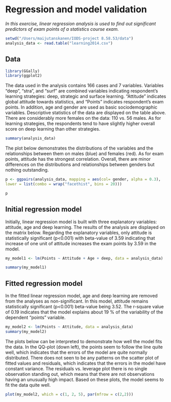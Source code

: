 # Regression and model validation

*In this exercise, linear regression analysis is used to find out significant predictors of exam points of a statistics course exam.*

```r
setwd("/Users/maijutanskanen/IODS-project 8.58.53/data")
analysis_data <- read.table("learning2014.csv")

```

## Data


```r
library(GGally)
library(ggplot2)

```



The data used in the analysis contains 166 cases and 7 variables. Variables “deep”, “stra”, and “surf” are combined variables indicating respondent’s learning strategies: deep, strategic and surface learning. “Attitude” indicates global attitude towards statistics, and “Points” indicates respondent’s exam points. In addition, age and gender are used as basic sociodemographic variables. Descriptive statistics of the data are displayed on the table above. There are considerably more females on the data: 110 vs. 56 males. As for learning strategies, the respondents tend to have slightly higher overall score on deep learning than other strategies. 



```r
summary(analysis_data)
```

The plot below demonstrates the distributions of the variables and the relationships between them on males (blue) and females (red). As for exam points, attitude has the strongest correlation. Overall, there are minor differences on the distributions and relationships between genders but nothing outstanding. 

```r
p <- ggpairs(analysis_data, mapping = aes(col= gender, alpha = 0.3),
lower = list(combo = wrap("facethist", bins = 20)))
```

```r
p
```

## Initial regression model

Initially, linear regression model is built with three explanatory variables: attitude, age and deep learning.  The results of the analysis are displayed on the matrix below. Regarding the explanatory variables, only attitude is statistically significant (p<0.001) with beta-value of 3.59 indicating that increase of one unit of attitude increases the exam points by 3.59 in the model. 

```r

my_model1 <- lm(Points ~ Attitude + Age + deep, data = analysis_data)

summary(my_model1)
```

## Fitted regression model

In the fitted linear regression model, age and deep learning are removed from the analyses as non-significant. In this model, attitude remains statistically significant (p<0.001) beta-value being 3.52. The r-square value of 0.19 indicates that the model explains about 19 % of the variability of the dependent “points” variable. 

```r

my_model2 <- lm(Points ~ Attitude, data = analysis_data)
summary(my_model2)
```


The plots below can be interpreted to demonstrate how well the model fits the data. In the QQ-plot (down left), the points seem to follow the line quite well, which indicates that the errors of the model are quite normally distributed.  There does not seen to be any patterns on the scatter plot of fitted values and residuals, which indicates that the errors in the model have constant variance. The residuals vs. leverage plot there is no single observation standing out, which means that there are not observations having an unusually high impact. Based on these plots, the model seems to fit the data quite well. 

```r

plot(my_model2, which = c(1, 2, 5), par(mfrow = c(2,2)))

```

